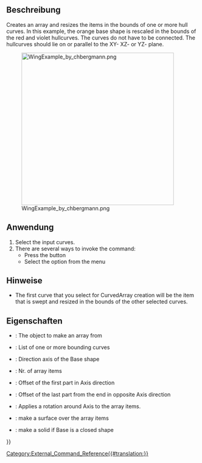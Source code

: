 <languages/>

<div lang="en" dir="ltr" class="mw-content-ltr">
{{Docnav
|
|[[CurvedShapes_CurvedSegment|CurvedSegment]]
|[[CurvedShapes_Workbench|CurvedShapes]]
|IconL=
|IconR=CurvedShapes_CurvedSegment.svg
|IconC=CurvedShapes_workbench_icon.svg
}}
</div>

<div lang="en" dir="ltr" class="mw-content-ltr">
{{GuiCommand
|Name=CurvedShapes CurvedArray
|MenuLocation=Curved Shapes → Curved Array
|Workbenches=[[CurvedShapes_Workbench|CurvedShapes]]
|Shortcut=
|SeeAlso=
}}
</div>

<span id="Description"></span>
==Beschreibung==

<div lang="en" dir="ltr" class="mw-content-ltr">
Creates an array and resizes the items in the bounds of one or more hull curves. In this example, the orange base shape is rescaled in the bounds of the red and violet hullcurves. The curves do not have to be connected.
The hullcurves should lie on or parallel to the XY- XZ- or YZ- plane.
</div>

[[Image:WingExample_by_chbergmann.png|400px]]
<div lang="en" dir="ltr" class="mw-content-ltr">
{{Caption|Image from [https://github.com/chbergmann/CurvedShapesWorkbench/blob/master/Examples/WingExample.png chbergmann's GitHub]}}
</div>

<span id="Usage"></span>
==Anwendung==

<div lang="en" dir="ltr" class="mw-content-ltr">
# Select the input curves.
# There are several ways to invoke the command:
#* Press the {{Button|[[Image:CurvedShapes_workbench_icon.svg|16px]] [[CurvedShapes_CurvedArray|Curved Array]]}} button
#* Select the {{MenuCommand|Curved Shapes → [[Image:CurvedShapes_workbench_icon.svg|16px]] Curved Array}} option from the menu
</div>

<span id="Notes"></span>
==Hinweise==

<div lang="en" dir="ltr" class="mw-content-ltr">
* The first curve that you select for CurvedArray creation will be the item that is swept and resized in the bounds of the other selected curves.
</div>

<span id="Properties"></span>
==Eigenschaften==

<div lang="en" dir="ltr" class="mw-content-ltr">
{{Properties_Title|Base}}
</div>

<div lang="en" dir="ltr" class="mw-content-ltr">
* {{PropertyData|Base}}: The object to make an array from
* {{PropertyData|Hullcurves}}: List of one or more bounding curves
* {{PropertyData|Axis}}: Direction axis of the Base shape
* {{PropertyData|Items}}: Nr. of array items
* {{PropertyData|OffsetStart}}: Offset of the first part in Axis direction
* {{PropertyData|OffsetEnd}}: Offset of the last part from the end in opposite Axis direction
* {{PropertyData|Twist}}: Applies a rotation around Axis to the array items.
* {{PropertyData|Surface}}: make a surface over the array items
* {{PropertyData|Solid}}: make a solid if Base is a closed shape
</div>


<div lang="en" dir="ltr" class="mw-content-ltr">
{{Docnav
|
|[[CurvedShapes_CurvedSegment|CurvedSegment]]
|[[CurvedShapes_Workbench|CurvedShapes]]
|IconL=
|IconR=CurvedShapes_CurvedSegment.svg
|IconC=CurvedShapes_workbench_icon.svg
}}
</div>

{{Userdocnavi{{#translation:}}}}
[[Category:External_Command_Reference{{#translation:}}]]